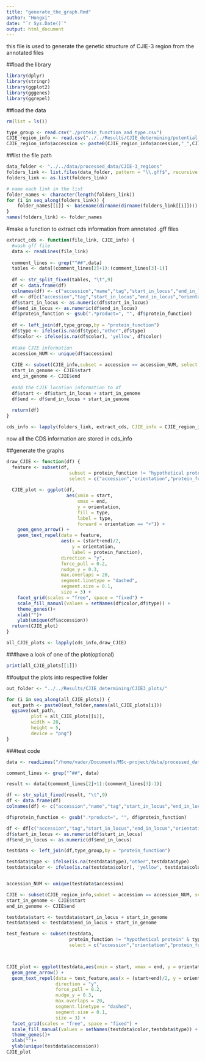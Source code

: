 ```yaml
---
title: "generate_the_graph.Rmd"
author: "Hongxi"
date: "`r Sys.Date()`"
output: html_document
---
```


this file is used to generate the genetic structure of CJIE-3 region from the annotated files

##load the library
```r
library(dplyr)
library(stringr)
library(ggplot2)
library(gggenes)
library(ggrepel)
```

##load the data
```r
rm(list = ls())

type_group <- read.csv("./protein_function_and_type.csv") 
CJIE_region_info <- read.csv("../../Results/CJIE_determining/potential_CJIE_ranges.csv")
CJIE_region_info$accession <- paste0(CJIE_region_info$accession,"_",CJIE_region_info$group)


```

##list the file path
```r
data_folder <- "../../data/processed_data/CJIE-3_regions"
folders_link <- list.files(data_folder, pattern = "\\.gff$", recursive = T, full.names = T)
folders_link <- as.list(folders_link)

# name each link in the list
folder_names <- character(length(folders_link))
for (i in seq_along(folders_link)) {
    folder_names[[i]] <- basename(dirname(dirname(folders_link[[i]])))
}
names(folders_link) <- folder_names
```


#make a function to extract cds information from annotated .gff files
```r

extract_cds <- function(file_link, CJIE_info) {
  #wash gff file
  data <- readLines(file_link)
  
  comment_lines <- grep("^##",data)
  tables <- data[(comment_lines[2]+1):(comment_lines[3]-1)]
  
  df <- str_split_fixed(tables, "\t",9)
  df <- data.frame(df)
  colnames(df) <- c("accession","name","tag","start_in_locus","end_in_locus","V6","orientation", "V8", "protein_function")
  df <- df[c("accession","tag","start_in_locus","end_in_locus","orientation","protein_function")]
  df$start_in_locus <- as.numeric(df$start_in_locus)
  df$end_in_locus <- as.numeric(df$end_in_locus)
  df$protein_function <- gsub(".*product=", "", df$protein_function)
  
  df <- left_join(df,type_group,by = "protein_function")
  df$type <- ifelse(is.na(df$type),"other",df$type)
  df$color <- ifelse(is.na(df$color), 'yellow', df$color)
  
  #take CJIE information
  accession_NUM <- unique(df$accession)
  
  CJIE <- subset(CJIE_info,subset = accession == accession_NUM, select = c("accession","start","end"))
  start_in_genome <- CJIE$start
  end_in_genome <- CJIE$end
  
  #add the CJIE location information to df
  df$start <- df$start_in_locus + start_in_genome
  df$end <- df$end_in_locus + start_in_genome
  
  return(df)
} 

cds_info <- lapply(folders_link, extract_cds, CJIE_info = CJIE_region_info)
```
now all the CDS information are stored in cds_info


##generate the graphs
```r
draw_CJIE <- function(df) {
  feature <- subset(df,
                       subset = protein_function != "hypothetical protein" & type != "T6SS_core",
                       select = c("accession","orientation","protein_function","type","start","end"))
  
  CJIE_plot <- ggplot(df,
                      aes(xmin = start, 
                          xmax = end, 
                          y = orientation, 
                          fill = type, 
                          label = type, 
                          forward = orientation == "+")) +
    geom_gene_arrow() +
    geom_text_repel(data = feature,
                    aes(x = (start+end)/2, 
                        y = orientation, 
                        label = protein_function),
                    direction = "y",
                    force_pull = 0.2,
                    nudge_y = 0.3,
                    max.overlaps = 20,
                    segment.linetype = "dashed",
                    segment.size = 0.1,
                    size = 3) +
    facet_grid(scales = "free", space = "fixed") +
    scale_fill_manual(values = setNames(df$color,df$type)) +
    theme_genes()+
    xlab("")+
    ylab(unique(df$accession))
  return(CJIE_plot)
}

all_CJIE_plots <- lapply(cds_info,draw_CJIE)
```


###have a look of one of the plot(optional)
```r
print(all_CJIE_plots[[1]])
```

##output the plots into respective folder
```r
out_folder <- "../../Results/CJIE_determining/CJIE3_plots/"

for (i in seq_along(all_CJIE_plots)) {
  out_path <- paste0(out_folder,names(all_CJIE_plots[i]))
  ggsave(out_path,
         plot = all_CJIE_plots[[i]],
         width = 20,
         height = 5,
         device = "png")
}
```

###test code
```r

data <- readLines("/home/vader/Documents/MSc-project/data/processed_data/CJIE-3_regions/GCF_001717625.1_1/annotation/PROKKA_08182023.gff")

comment_lines <- grep("^##", data)

result <- data[(comment_lines[2]+1):(comment_lines[3]-1)]

df <- str_split_fixed(result, "\t",9)
df <- data.frame(df)
colnames(df) <- c("accession","name","tag","start_in_locus","end_in_locus","V6","orientation", "V8", "protein_function")

df$protein_function <- gsub(".*product=", "", df$protein_function)

df <- df[c("accession","tag","start_in_locus","end_in_locus","orientation","protein_function")]
df$start_in_locus <- as.numeric(df$start_in_locus)
df$end_in_locus <- as.numeric(df$end_in_locus)

testdata <- left_join(df,type_group,by = "protein_function")

testdata$type <- ifelse(is.na(testdata$type),"other",testdata$type)
testdata$color <- ifelse(is.na(testdata$color), 'yellow', testdata$color)


accession_NUM <- unique(testdata$accession)

CJIE <- subset(CJIE_region_info,subset = accession == accession_NUM, select = c("accession","start","end"))
start_in_genome <- CJIE$start
end_in_genome <- CJIE$end

testdata$start <- testdata$start_in_locus + start_in_genome
testdata$end <- testdata$end_in_locus + start_in_genome

test_feature <- subset(testdata,
                       protein_function != "hypothetical protein" & type != "T6SS_core",
                       select = c("accession","orientation","protein_function","type","start","end"))



CJIE_plot <- ggplot(testdata,aes(xmin = start, xmax = end, y = orientation, fill = type, label = type, forward = orientation == "+")) +
  geom_gene_arrow() +
  geom_text_repel(data = test_feature,aes(x = (start+end)/2, y = orientation, label = protein_function),
                  direction = "y",
                  force_pull = 0.2,
                  nudge_y = 0.3,
                  max.overlaps = 20,
                  segment.linetype = "dashed",
                  segment.size = 0.1,
                  size = 3) +
  facet_grid(scales = "free", space = "fixed") +
  scale_fill_manual(values = setNames(testdata$color,testdata$type)) +
  theme_genes()+
  xlab("")+
  ylab(unique(testdata$accession))
CJIE_plot
```

